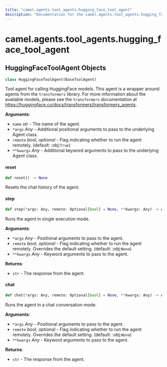 ```yaml
---
title: "camel.agents.tool_agents.hugging_face_tool_agent"
description: "Documentation for the camel.agents.tool_agents.hugging_face_tool_agent module"
---
```


<a id="camel.agents.tool_agents.hugging_face_tool_agent"></a>

# camel.agents.tool\_agents.hugging\_face\_tool\_agent

<a id="camel.agents.tool_agents.hugging_face_tool_agent.HuggingFaceToolAgent"></a>

## HuggingFaceToolAgent Objects

```python
class HuggingFaceToolAgent(BaseToolAgent)
```

Tool agent for calling HuggingFace models. This agent is a wrapper
around agents from the `transformers` library. For more information
about the available models, please see the `transformers` documentation
at https://huggingface.co/docs/transformers/transformers_agents.

**Arguments**:

- `name` _str_ - The name of the agent.
- `*args` _Any_ - Additional positional arguments to pass to the underlying
  Agent class.
- `remote` _bool, optional_ - Flag indicating whether to run the agent
  remotely. (default: :obj:`True`)
- `**kwargs` _Any_ - Additional keyword arguments to pass to the underlying
  Agent class.

<a id="camel.agents.tool_agents.hugging_face_tool_agent.HuggingFaceToolAgent.reset"></a>

#### reset

```python
def reset() -> None
```

Resets the chat history of the agent.

<a id="camel.agents.tool_agents.hugging_face_tool_agent.HuggingFaceToolAgent.step"></a>

#### step

```python
def step(*args: Any, remote: Optional[bool] = None, **kwargs: Any) -> Any
```

Runs the agent in single execution mode.

**Arguments**:

- `*args` _Any_ - Positional arguments to pass to the agent.
- `remote` _bool, optional_ - Flag indicating whether to run the agent
  remotely. Overrides the default setting. (default: :obj:`None`)
- `**kwargs` _Any_ - Keyword arguments to pass to the agent.
  

**Returns**:

- `str` - The response from the agent.

<a id="camel.agents.tool_agents.hugging_face_tool_agent.HuggingFaceToolAgent.chat"></a>

#### chat

```python
def chat(*args: Any, remote: Optional[bool] = None, **kwargs: Any) -> Any
```

Runs the agent in a chat conversation mode.

**Arguments**:

- `*args` _Any_ - Positional arguments to pass to the agent.
- `remote` _bool, optional_ - Flag indicating whether to run the agent
  remotely. Overrides the default setting. (default: :obj:`None`)
- `**kwargs` _Any_ - Keyword arguments to pass to the agent.
  

**Returns**:

- `str` - The response from the agent.

